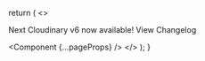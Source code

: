 

  return (
    <>
      <GoogleAnalytics trackPageViews />
      <div className="bg-primary">
        <Link className="block text-center py-2" href="/changelog">
          <p className="text-white font-semibold text-xs">
            Next Cloudinary v6 now available! <span className="underline underline-offset-2">View Changelog</span>
          </p>
        </Link>
      </div>
      <Component {...pageProps} />
      <ToastContainer position="top-right" autoClose={3000} />
      <Analytics />
    </>
  );
}